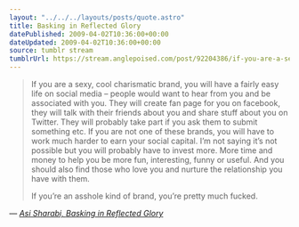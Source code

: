 ```yaml
---
layout: "../../../layouts/posts/quote.astro"
title: Basking in Reflected Glory
datePublished: 2009-04-02T10:36:00+00:00
dateUpdated: 2009-04-02T10:36:00+00:00
source: tumblr stream
tumblrUrl: https://stream.anglepoised.com/post/92204386/if-you-are-a-sexy-cool-charismatic-brand-you
---
```


> If you are a sexy, cool charismatic brand, you will have a fairly easy life on social media &#8211; people would want to hear from you and be associated with you. They will create fan page for you on facebook, they will talk with their friends about you and share stuff about you on Twitter. They will probably take part if you ask them to submit something etc. If you are not one of these brands, you will have to work much harder to earn your social capital. I’m not saying it’s not possible but you will probably have to invest more. More time and money to help you be more fun, interesting, funny or useful. And you should also find those who love you and nurture the relationship you have with them.
>
> If you’re an asshole kind of brand, you’re pretty much fucked.

— <cite>[Asi Sharabi, _Basking in Reflected Glory_](http://no-mans-blog.com/2009/04/02/eg-twitter/)</cite>
